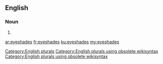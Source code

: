 ==English==

===Noun===
{{head|en}}

# {{plural of|eyeshade}}

[[Category:English plurals]][[Category:English plurals using obsolete wikisyntax]][[Category:English plurals using obsolete wikisyntax]]

[[ar:eyeshades]]
[[fr:eyeshades]]
[[ku:eyeshades]]
[[my:eyeshades]]